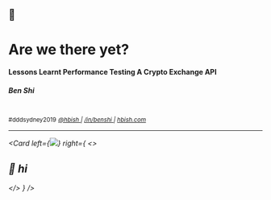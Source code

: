 
<!--
- So as I was coming here to DDDSydney today, I remember the time about 7-8 years ago when I was on a project where we had to recreate a few indexes in our database tables, I tested the change in our test and UAT environment and thought yay everything is working fine, all the application works as expected. And because I didn't know better at the time, I went ahead and requested to do the change on a friday afternoon. 

- Little did I know there are still plenty of activity in production during that time so when we were recreating the indexes, it took a very very long time, it got to a stage where the database ran out of temp storage and eventually hanged. Long story short, after an hour or so working with a DBA, we manage to fix the issue and that was my first experience with performance as a developer, albeit a very nasty one. It took away our weekday release privileges for the entire engineering team for about a year.

- YEAH A HUGE fail on my part but I have learnt a lot since then.
-->
## 🚀
# Are we there yet?
#### Lessons Learnt Performance Testing A Crypto Exchange API
##### Ben Shi

<br /> 
<small>#dddsydney2019</small>

<small>
    <a href="https://twitter.com/hbish" target="_blank">
        <i class="fab fa-twitter"/> @hbish
    </a>
    <span> | </span>
    <a href="https://www.linkedin.com/in/benshi/" target="_blank">
        <i class="fab fa-linkedin"/> /in/benshi
    </a>
    <span> | </span>
    <a href="https://hbish.com" target="_blank">
        <i class="fas fa-home"/> hbish.com
    </a>
</small>

---
<!-- classes: fullscreen -->
<!-- note
- Alright lets get the talk under way, with the industry evolving to have a strong focus on speed of delivery, there has been a heavy emphasis on unit-testing and integration testing to ensure our software is bug free and we can move fast without breaking things. 

- From my experience performance requirements are often been thought of either, 

1) very early on in an project but gets forgotten over time or 
2) towards the end of the project
3) it just doesn't exist

- And what worse is that the act of performance testing has always been a last minute exercise to get the software out the door. And when you do something last minute, you tend to do a really bad job at it. 

- So before I go any further on how we can try and fix this. I just want to make it clear that this is a talk about performance testing and not about how to get rich on cryptocurrency trading. I know my title is a bit clickbaity so sorry to disappoint.

- Also I just want to thank all the sponsors and organisers who make DDDSydney 2019 possible.

- And also a huge thank you to those of you in the room today for voting and giving me an opportunity to talk here today.
-->
<Card
  left={<img src="../static/images/are-we-there-yet.png" />}
  right={
    <>
      <h2>👋 hi</h2>
    </>
  }
/>
